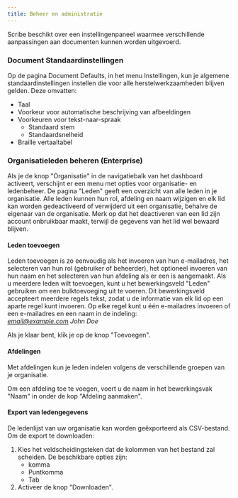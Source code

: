 ```yaml
---
title: Beheer en administratie
---
```



Scribe beschikt over een instellingenpaneel waarmee verschillende aanpassingen aan documenten kunnen worden uitgevoerd.

### Document Standaardinstellingen 

Op de pagina Document Defaults, in het menu Instellingen, kun je algemene standaardinstellingen instellen die voor alle herstelwerkzaamheden blijven gelden. Deze omvatten:
* Taal
* Voorkeur voor automatische beschrijving van afbeeldingen
* Voorkeuren voor tekst-naar-spraak
    * Standaard stem
    * Standaardsnelheid
* Braille vertaaltabel

### Organisatieleden beheren (Enterprise)

Als je de knop "Organisatie" in de navigatiebalk van het dashboard activeert, verschijnt er een menu met opties voor organisatie- en ledenbeheer. De pagina "Leden" geeft een overzicht van alle leden in je organisatie. Alle leden kunnen hun rol, afdeling en naam wijzigen en elk lid kan worden gedeactiveerd of verwijderd uit een organisatie, behalve de eigenaar van de organisatie. Merk op dat het deactiveren van een lid zijn account onbruikbaar maakt, terwijl de gegevens van het lid wel bewaard blijven.

#### Leden toevoegen

Leden toevoegen is zo eenvoudig als het invoeren van hun e-mailadres, het selecteren van hun rol (gebruiker of beheerder), het optioneel invoeren van hun naam en het selecteren van hun afdeling als er een is aangemaakt.
Als u meerdere leden wilt toevoegen, kunt u het bewerkingsveld "Leden" gebruiken om een bulktoevoeging uit te voeren. Dit bewerkingsveld accepteert meerdere regels tekst, zodat u de informatie van elk lid op een aparte regel kunt invoeren. Op elke regel kunt u één e-mailadres invoeren of een e-mailadres en een naam in de indeling:  
*email@example.com John Doe*

Als je klaar bent, klik je op de knop "Toevoegen". 

#### Afdelingen

Met afdelingen kun je leden indelen volgens de verschillende groepen van je organisatie.

Om een afdeling toe te voegen, voert u de naam in het bewerkingsvak "Naam" in onder de kop "Afdeling aanmaken".

#### Export van ledengegevens

De ledenlijst van uw organisatie kan worden geëxporteerd als CSV-bestand. Om de export te downloaden:
1. Kies het veldscheidingsteken dat de kolommen van het bestand zal scheiden. De beschikbare opties zijn:
    * komma
    * Puntkomma
    * Tab
1. Activeer de knop "Downloaden".

